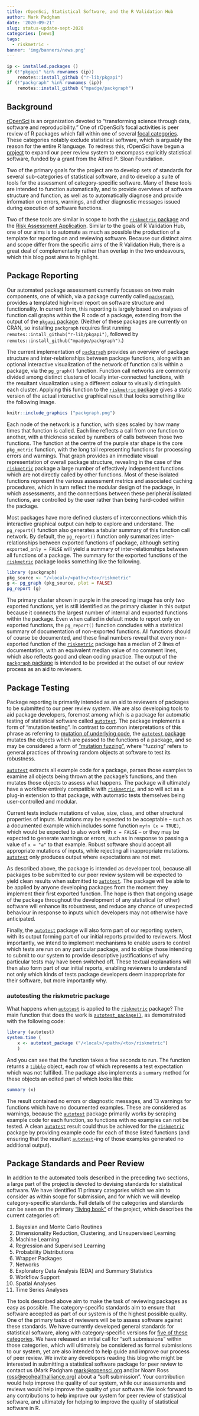 ```yaml
---
title: rOpenSci, Statistical Software, and the R Validation Hub
author: Mark Padgham
date: '2020-09-21'
slug: status-update-sept-2020
categories: [news]
tags:
  - riskmetric -
banner: 'img/banners/news.png'
---
```


```r
ip <- installed.packages ()
if (!"pkgapi" %in% rownames (ip))
    remotes::install_github ("r-lib/pkgapi")
if (!"packgraph" %in% rownames (ip))
    remotes::install_github ("mpadge/packgraph")
```


## Background

[rOpenSci](https://ropensci.org) is an organization devoted to "transforming
science through data, software and reproducibility." One of rOpenSci's focal
activities is peer review of R packages which fall within one of several [focal
categories](https://devguide.ropensci.org/policies.html#aims-and-scope). These
categories notably exclude statistical software, which is arguably the reason
for the entire R language. To redress this, rOpenSci have begun
a [project](https://ropensci.org/blog/2019/07/15/expanding-software-review/) to
expand our peer review system to encompass explicitly statistical software,
funded by a grant from the Alfred P. Sloan Foundation.

Two of the primary goals for the project are to develop sets of standards for
several sub-categories of statistical software, and to develop a suite of tools
for the assessment of category-specific software. Many of these tools are
intended to function automatically, and to provide overviews of software
structure and function, as well as to automatically diagnose and provide
information on errors, warnings, and other diagnostic messages issued during
execution of software functions.

Two of these tools are similar in scope to both the [`riskmetric`
package](https://www.pharmar.org/blog/2020/06/09/2020-06-02-riskmetric-intro-jun-2020/)
and the [Risk Assessment
Application](https://www.pharmar.org/blog/2020/08/05/2020-08-05-risk-assessment-application/).
Similar to the goals of R Validation Hub, one of our aims is to automate as
much as possible the production of a template for reporting on and reviewing
software. Because our distinct aims and scope differ from the specific aims of
the R Validation Hub, there is a great deal of complementarity rather than
overlap in the two endeavours, which this blog post aims to highlight.

## Package Reporting

Our automated package assessment currently focusses on two main components, one
of which, via a package currently called
[`packgraph`](https://github.com/mpadge/packgraph), provides a templated
high-level report on software structure and functionality. In current form,
this reporting is largely based on analyses of function call graphs within the
R code of a package, extending from the output of the [`pkgapi`
package](https://github.com/r-lib/pkgapi). (Neither of these packages are
currently on CRAN, so installing `packgraph` requires first running 
`remotes::intall_github("r-lib/pkgapi")`, followed by
`remotes::install_github("mpadge/packgraph")`.)

The current implementation of
[`packgraph`](https://github.com/mpadge/packgraph) provides an overview of
package structure and inter-relationships between package functions, along with
an optional interactive visualization of the network of function calls within
a package, via the `pg_graph()` function. Function call networks are commonly
divided among distinct clusters of locally inter-connected functions, with the
resultant visualization using a different colour to visually distinguish each
cluster. Applying this function to the [`riskmetric`
package](https://github.com/pharmar/riskmetric) gives a static version of the
actual interactive graphical result that looks something like the following
image.

```r
knitr::include_graphics ("packgraph.png")
```

Each node of the network is a function, with sizes scaled by how many times
that function is called. Each line reflects a call from one function to
another, with a thickness scaled by numbers of calls between those two
functions. The function at the centre of the purple star shape is the core
`pkg_metric` function, with the long tail representing functions for processing
errors and warnings. That graph provides an immediate visual representation of
overall package structure, revealing in the case of the
[`riskmetric`](https://github.com/pharmar/riskmetric) package a large number of
effectively independent functions which are not directly called by other
functions. Most of these isolated functions represent the various assessment
metrics and associated caching procedures, which in turn reflect the modular
design of the package, in which assessments, and the connections between these
peripheral isolated functions, are controlled by the user rather than being
hard-coded within the package. 

Most packages have more defined clusters of interconnections which this
interactive graphical output can help to explore and understand. The
`pg_report()` function also generates a tabular summary of this function call
network. By default, the `pg_report()` function only summarizes
inter-relationships between exported functions of package, although setting
`exported_only = FALSE` will yield a summary of inter-relationships between all
functions of a package. The summary for the exported functions of the
[`riskmetric`](https://github.com/pharmar/riskmetric) package looks something
like the following.

```r
library (packgraph)
pkg_source <- "/<local>/<path>/<to>/riskmetric"
g <- pg_graph (pkg_source, plot = FALSE)
pg_report (g)
```

The primary cluster shown in purple in the preceding image has only two
exported functions, yet is still identified as the primary cluster in this
output because it connects the largest number of internal and exported
functions within the package. Even when called in default mode to report only
on exported functions, the `pg_report()` function concludes with a statistical
summary of documentation of non-exported functions. All functions should of
course be documented, and these final numbers reveal that every non-exported
function of the [`riskmetric`](https://github.com/pharmar/riskmetric) package
has a median of 2 lines of documentation, with an equivalent median value of no
comment lines, which also reflects good and clean coding practice. The output
of the [`packgraph` package](https://github.com/mpadge/packgraph) is intended
to be provided at the outset of our review process as an aid to reviewers.

## Package Testing

Package reporting is primarily intended as an aid to reviewers of packages to
be submitted to our peer review system. We are also developing tools to aid
package developers, foremost among which is a package for automatic testing of
statistical software called
[`autotest`](https://github.com/ropenscilabs/autotest). The package implements
a form of "mutation testing". In contrast to common interpretations of this
phrase as referring to [mutation of underlying
code](https://en.wikipedia.org/wiki/Mutation_testing), the 
[`autotest` package](https://github.com/ropenscilabs/autotest) mutates the
objects which are passed to the functions of a package, and so may be
considered a form of ["mutation
fuzzing"](https://www.fuzzingbook.org/html/MutationFuzzer.html), where
"fuzzing" refers to general practices of throwing random objects at software to
test its robustness.

[`autotest`](https://github.com/ropenscilabs/autotest) extracts all example
code for a package, parses those examples to examine all objects being thrown
at the package's functions, and then mutates those objects to assess what
happens. The package will ultimately have a workflow entirely compatible with
[`riskmetric`](https://github.com/pharmar/riskmetric), and so will act as
a plug-in extension to that package, with automatic tests themselves being
user-controlled and modular.

Current tests include mutations of value, size, class, and other structural
properties of inputs. Mutations may be expected to be acceptable -- such as
a documented example which includes some function `myfn (x = TRUE)`, which
would be expected to also work with `x = FALSE` -- or they may be expected to
generate warnings or errors, such as in response to passing a value of `x
= "a"` to that example. Robust software should accept all appropriate mutations
of inputs, while rejecting all inappropriate mutations.
[`autotest`](https://github.com/ropenscilabs/autotest) only produces output
where expectations are not met.

As described above, the package is intended as developer tool, because all
packages to be submitted to our peer review system will be expected to yield
clean results when submitted to
[`autotest`](https://github.com/ropenscilabs/autotest). The package will be
able to be applied by anyone developing packages from the moment they implement
their first exported function. The hope is then that ongoing usage of the
package throughout the development of any statistical (or other) software will
enhance its robustness, and reduce any chance of unexpected behaviour in
response to inputs which developers may not otherwise have anticipated.

Finally, the [`autotest`](https://github.com/ropenscilabs/autotest) package
will also form part of our reporting system, with its output forming part of
our initial reports provided to reviewers. Most importantly, we intend to
implement mechanisms to enable users to control which tests are run on any
particular package, and to oblige those intending to submit to our system to
provide descriptive justifications of why particular tests may have been
switched off. These textual explanations will then also form part of our
initial reports, enabling reviewers to understand not only which kinds of tests
package developers deem inappropriate for their software, but more importantly
why.

### autotesting the riskmetric package

What happens when [`autotest`](https://github.com/ropenscilabs/autotest) is
applied to the [`riskmetric`](https://github.com/pharmar/riskmetric) package?
The main function that does the work is
[`autotest_package()`](https://ropenscilabs.github.io/autotest/reference/autotest_package.html),
as demonstrated with the following code:

```r
library (autotest)
system.time (
    x <- autotest_package ("/<local>/<path>/<to>/riskmetric")
    )
```

And you can see that the function takes a few seconds to run. The function
returns a [`tibble`](https://tibble.tidyverse.org) object, each row of which
represents a test expectation which was not fulfilled. The package also
implements a `summary` method for these objects an edited part of which looks
like this:

```r
summary (x)
```

The result contained no errors or diagnostic messages, and 13 warnings for
functions which have no documented examples. These are considered as warnings,
because the [`autotest`](https://github.com/ropenscilabs/autotest) package
primarily works by scraping example code for each function, so functions with
no examples can not be tested. A clean
[`autotest`](https://github.com/ropenscilabs/autotest) result could thus be
achieved for the [`riskmetric`](https://github.com/pharmar/riskmetric) package
by providing example code for each of those listed functions (and ensuring that
the resultant [`autotest`](https://github.com/ropenscilabs/autotest)-ing of
those examples generated no additional output).

## Package Standards and Peer Review

In addition to the automated tools described in the preceding two sections,
a large part of the project is devoted to devising standards for statistical
software. We have identified 11 primary categories which we aim to consider as
within scope for submission, and for which we will develop category-specific
standards. Full details of the categories and standards can be seen on the
primary ["living
book"](https://ropenscilabs.github.io/statistical-software-review-book/index.html)
of the project, which describes the current categories of:


1. Bayesian and Monte Carlo Routines
1. Dimensionality Reduction, Clustering, and Unsupervised Learning
1. Machine Learning
1. Regression and Supervised Learning
1. Probability Distributions
1. Wrapper Packages
1. Networks
1. Exploratory Data Analysis (EDA) and Summary Statistics
1. Workflow Support
1. Spatial Analyses
1. Time Series Analyses

The tools described above aim to make the task of reviewing packages as easy as
possible. The category-specific standards aim to ensure that software accepted
as part of our system is of the highest possible quality. One of the primary
tasks of reviewers will be to assess software against these standards. We have
currently developed general standards for statistical software, along with
category-specific versions for [five of these
categories](https://ropenscilabs.github.io/statistical-software-review-book/standards.html).
We have released an initial call for "soft submissions" within those
categories, which will ultimately be considered as formal submissions to our
system, yet are also intended to help guide and improve our process of peer
review. We invite any developers reading this blog who might be interested in
submitting a statistical software package for peer review to contact us (Mark
Padgham <mark@ropensci.org> and/or Noam Ross <ross@ecohealthalliance.org>)
about a "soft submission". Your contribution would help improve the quality of
our system, while our assessments and reviews would help improve the quality of
your software. We look forward to any contributions to help improve our system
for peer review of statistical software, and ultimately for helping to improve
the quality of statistical software in R.

